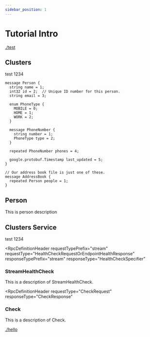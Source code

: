 ```yaml
---
sidebar_position: 1
---
```



# Tutorial Intro

<ReferenceWrapper>

<Description>

[./test](test)

</Description>

<Definition name="Clusters">

<DefinitionHeader name="message">

## Clusters

</DefinitionHeader>

test 1234

```protosaurus
message Person {
  string name = 1;
  int32 id = 2;  // Unique ID number for this person.
  string email = 3;

  enum PhoneType {
    MOBILE = 0;
    HOME = 1;
    WORK = 2;
  }

  message PhoneNumber {
    string number = 1;
    PhoneType type = 2;
  }

  repeated PhoneNumber phones = 4;

  google.protobuf.Timestamp last_updated = 5;
}

// Our address book file is just one of these.
message AddressBook {
  repeated Person people = 1;
}
```

</Definition>

<Definition name="Person">

<DefinitionHeader name="message">

## Person

</DefinitionHeader>

This is person description

</Definition>

<Definition name="Clusters Service">

<DefinitionHeader name="service">

## Clusters Service

</DefinitionHeader>

test 1234

<RpcDefinition>

<RpcDefinitionHeader
  requestTypePrefix="stream"
  requestType="HealthCheckRequestOrEndpointHealthResponse"
  responseTypePrefix="stream"
  responseType="HealthCheckSpecifier"
>

### StreamHealthCheck

</RpcDefinitionHeader>

<RpcDefinitionDescription>

This is a description of StreamHealthCheck.

</RpcDefinitionDescription>

</RpcDefinition>

<RpcDefinition>

<RpcDefinitionHeader
  requestType="CheckRequest"
  responseType="CheckResponse"
>

### Check

</RpcDefinitionHeader>

<RpcDefinitionDescription>

This is a description of Check.

</RpcDefinitionDescription>

</RpcDefinition>

</Definition>

[./hello](hello)

</ReferenceWrapper>
